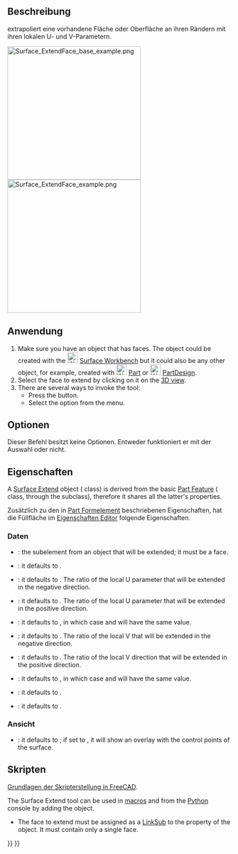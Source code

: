 <languages/>

{{Docnav/de
|[[Surface_Sections/de|Querschnitte]]
|[[Surface_CurveOnMesh/de|KurveAufNetz]]
|[[Surface_Workbench/de|Surface]]
|IconL=Surface_Sections.svg
|IconC=Workbench_Surface.svg
|IconR=Surface_CurveOnMesh.svg
}}

{{GuiCommand/de
|Name=Surface ExtendFace
|Name/de=Surface FlächeErweitern
|MenuLocation=Surface → Fläche erweitern
|Workbenches=[[Surface_Workbench/de|Surface]]
|Version=0.17
}}

<span id="Description"></span>
==Beschreibung==

{{Button|[[File:Surface_ExtendFace.svg|16px]] [[Surface_ExtendFace/de|Surface FlächeErweitern]]}} extrapoliert eine vorhandene Fläche oder Oberfläche an ihren Rändern mit ihren lokalen U- und V-Parametern.

[[File:Surface_ExtendFace_base_example.png|300px]] [[File:Surface_ExtendFace_example.png|300px]]

{{Caption|Links: Original Fläche. Rechts: Erweiterte Fläche.}}

<span id="Usage"></span>
==Anwendung==

# Make sure you have an object that has faces. The object could be created with the [[File:Workbench_Surface.svg|24px]] [[Surface_Workbench|Surface Workbench]] but it could also be any other object, for example, created with [[File:Workbench_Part.svg|24px]] [[Part_Workbench|Part]] or [[File:Workbench_PartDesign.svg|24px]] [[PartDesign_Workbench|PartDesign]].
# Select the face to extend by clicking on it on the [[3D_view|3D view]].
# There are several ways to invoke the tool:
#* Press the {{Button|[[File:Surface_ExtendFace.svg|16px]] [[Surface_ExtendFace|Extend Face]]}} button.
#* Select the {{MenuCommand|Surface → [[Image:Surface_ExtendFace.svg|16px]] Extend Face}} option from the menu.

<span id="Options"></span>
==Optionen==

Dieser Befehl besitzt keine Optionen. Entweder funktioniert er mit der Auswahl oder nicht.

<span id="Properties"></span>
==Eigenschaften==

A [[Surface_ExtendFace|Surface Extend]] object ({{incode|Surface::Extend}} class) is derived from the basic [[Part_Feature|Part Feature]] ({{incode|Part::Feature}} class, through the {{incode|Part::Spline}} subclass), therefore it shares all the latter's properties.

Zusätzlich zu den in [[Part_Feature/de|Part Formelement]] beschriebenen Eigenschaften, hat die Füllfläche im [[Property_editor/de|Eigenschaften Editor]] folgende Eigenschaften.

<span id="Data"></span>
=== Daten ===

{{TitleProperty|Basis}}

* {{PropertyData|Face|LinkSub}}: the subelement from an object that will be extended; it must be a face.
* {{PropertyData|Tolerance|FloatConstraint}}: it defaults to {{Value|0.1}}.

* {{PropertyData|Extend UNeg|FloatConstraint}}: it defaults to {{Value|0.05}}. The ratio of the local U parameter that will be extended in the negative direction.
* {{PropertyData|Extend UPos|FloatConstraint}}: it defaults to {{Value|0.05}}. The ratio of the local U parameter that will be extended in the positive direction.
* {{PropertyData|Extend USymetric|Bool}}: it defaults to {{TRUE}}, in which case {{PropertyData|Extend UNeg}} and {{PropertyData|Extend UPos}} will have the same value.

* {{PropertyData|Extend VNeg|FloatConstraint}}: it defaults to {{Value|0.05}}. The ratio of the local V that will be extended in the negative direction.
* {{PropertyData|Extend VPos|FloatConstraint}}: it defaults to {{Value|0.05}}. The ratio of the local V direction that will be extended in the positive direction.
* {{PropertyData|Extend VSymetric|Bool}}: it defaults to {{TRUE}}, in which case {{PropertyData|Extend VNeg}} and {{PropertyData|Extend VPos}} will have the same value.

* {{PropertyData|SampleU|IntegerConstraint}}: it defaults to {{Value|32}}.
* {{PropertyData|SampleV|IntegerConstraint}}: it defaults to {{Value|32}}.

<span id="View"></span>
=== Ansicht === 

{{TitleProperty|Basis}}

* {{PropertyView|Control Points|Bool}}: it defaults to {{FALSE}}; if set to {{TRUE}}, it will show an overlay with the control points of the surface.

<span id="Scripting"></span>
== Skripten ==

{{Emphasis|Siehe auch:}} [[FreeCAD_Scripting_Basics/de|Grundlagen der Skripterstellung in FreeCAD]].

The Surface Extend tool can be used in [[Macros|macros]] and from the [[Python|Python]] console by adding the {{incode|Surface::Extend}} object.
* The face to extend must be assigned as a [[FeaturePython_Custom_Properties#App::PropertyLinkSub|LinkSub]] to the {{incode|Face}} property of the object. It must contain only a single face.

{{Code|code=
import FreeCAD as App
import Draft

doc = App.newDocument()

a = App.Vector(-20, -20, 0)
b = App.Vector(-18, 25, 0)
c = App.Vector(60, 26, 0)
d = App.Vector(33, -20, 0)

points = [a, App.Vector(-20, -8, 0), b, c,
          App.Vector(37, 4, 0), d,
          App.Vector(-2, -18, 0), a]
obj = Draft.make_bspline(points)
doc.recompute()

if App.GuiUp:
    obj.ViewObject.Visibility = False

surf = doc.addObject("Surface::Filling", "Surface")
surf.BoundaryEdges = [(obj, "Edge1")]
doc.recompute()

# ---------------------------------------------------------
points_spl = [App.Vector(-10, 0, 2),
              App.Vector(4, 0, 7),
              App.Vector(18, 0, -5),
              App.Vector(25, 0, 0),
              App.Vector(30, 0, 0)]
aux_edge = Draft.make_bspline(points_spl)
doc.recompute()

surf.UnboundEdges = [(aux_edge, "Edge1")]
doc.recompute()

# ---------------------------------------------------------
surf_extended = doc.addObject("Surface::Extend", "Surface")
surf_extended.Face = [surf, "Face1"]
doc.recompute()
}}


{{Docnav/de
|[[Surface_Sections/de|Querschnitte]]
|[[Surface_CurveOnMesh/de|KurveAufNetz]]
|[[Surface_Workbench/de|Surface]]
|IconL=Surface_Sections.svg
|IconC=Workbench_Surface.svg
|IconR=Surface_CurveOnMesh.svg
}}

{{Surface Tools navi{{#translation:}}}}
{{Userdocnavi{{#translation:}}}}